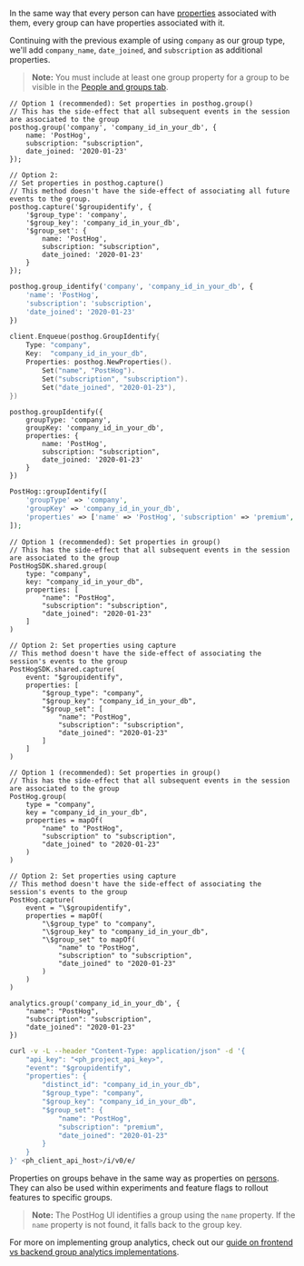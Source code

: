 In the same way that every person can have [properties](/docs/getting-started/person-properties) associated with them, every group can have properties associated with it.

Continuing with the previous example of using `company` as our group type, we'll add `company_name`, `date_joined`, and `subscription` as additional properties.

> **Note:** You must include at least one group property for a group to be visible in the [People and groups tab](https://app.posthog.com/persons).

<MultiLanguage>

```js-web
// Option 1 (recommended): Set properties in posthog.group()
// This has the side-effect that all subsequent events in the session are associated to the group
posthog.group('company', 'company_id_in_your_db', {
    name: 'PostHog',
    subscription: "subscription",
    date_joined: '2020-01-23'
});

// Option 2: 
// Set properties in posthog.capture()
// This method doesn't have the side-effect of associating all future events to the group.
posthog.capture('$groupidentify', {
    '$group_type': 'company',
    '$group_key': 'company_id_in_your_db',
    '$group_set': {
        name: 'PostHog',
        subscription: "subscription",
        date_joined: '2020-01-23'
    }
});
```

```python
posthog.group_identify('company', 'company_id_in_your_db', {
    'name': 'PostHog',
    'subscription': 'subscription',
    'date_joined': '2020-01-23'
})
```

```go
client.Enqueue(posthog.GroupIdentify{
    Type: "company",
    Key:  "company_id_in_your_db",
    Properties: posthog.NewProperties().
        Set("name", "PostHog").
        Set("subscription", "subscription").
        Set("date_joined", "2020-01-23"),
})
```

```node
posthog.groupIdentify({
    groupType: 'company',
    groupKey: 'company_id_in_your_db',
    properties: {
        name: 'PostHog',
        subscription: "subscription",
        date_joined: '2020-01-23'
    }
})
```

```php
PostHog::groupIdentify([
    'groupType' => 'company',
    'groupKey' => 'company_id_in_your_db',
    'properties' => ['name' => 'PostHog', 'subscription' => 'premium', 'date_joined' => '2020-01-23']
]);
```

```ios_swift
// Option 1 (recommended): Set properties in group()
// This has the side-effect that all subsequent events in the session are associated to the group
PostHogSDK.shared.group(
    type: "company", 
    key: "company_id_in_your_db",
    properties: [
        "name": "PostHog",
        "subscription": "subscription",
        "date_joined": "2020-01-23"
    ]
)

// Option 2: Set properties using capture
// This method doesn't have the side-effect of associating the session's events to the group
PostHogSDK.shared.capture(
    event: "$groupidentify",
    properties: [
        "$group_type": "company",
        "$group_key": "company_id_in_your_db",
        "$group_set": [
            "name": "PostHog",
            "subscription": "subscription",
            "date_joined": "2020-01-23"
        ]
    ]
)
```

```android_kotlin
// Option 1 (recommended): Set properties in group()
// This has the side-effect that all subsequent events in the session are associated to the group
PostHog.group(
    type = "company", 
    key = "company_id_in_your_db",
    properties = mapOf(
        "name" to "PostHog",
        "subscription" to "subscription",
        "date_joined" to "2020-01-23"
    )
)

// Option 2: Set properties using capture
// This method doesn't have the side-effect of associating the session's events to the group
PostHog.capture(
    event = "\$groupidentify",
    properties = mapOf(
        "\$group_type" to "company",
        "\$group_key" to "company_id_in_your_db",
        "\$group_set" to mapOf(
            "name" to "PostHog",
            "subscription" to "subscription",
            "date_joined" to "2020-01-23"
        )
    )
)
```

```segment
analytics.group('company_id_in_your_db', {
    "name": "PostHog",
    "subscription": "subscription",
    "date_joined": "2020-01-23"
})
```

```bash
curl -v -L --header "Content-Type: application/json" -d '{
    "api_key": "<ph_project_api_key>",
    "event": "$groupidentify",
    "properties": {
        "distinct_id": "company_id_in_your_db",
        "$group_type": "company",
        "$group_key": "company_id_in_your_db",
        "$group_set": {
            "name": "PostHog",
            "subscription": "premium",
            "date_joined": "2020-01-23"
        }
    }
}' <ph_client_api_host>/i/v0/e/
```

</MultiLanguage>

Properties on groups behave in the same way as properties on [persons](/docs/data/persons). They can also be used within experiments and feature flags to rollout features to specific groups.

> **Note:** The PostHog UI identifies a group using the `name` property. If the `name` property is not found, it falls back to the group key.

For more on implementing group analytics, check out our [guide on frontend vs backend group analytics implementations](/tutorials/frontend-vs-backend-group-analytics).
